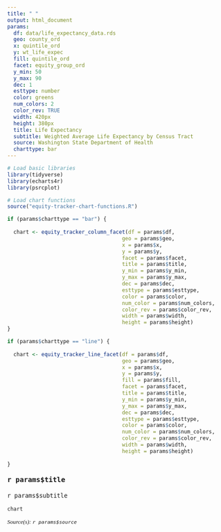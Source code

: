 ```yaml
---
title: " "
output: html_document
params:
  df: data/life_expectancy_data.rds
  geo: county_ord
  x: quintile_ord
  y: wt_life_expec
  fill: quintile_ord
  facet: equity_group_ord
  y_min: 50
  y_max: 90
  dec: 1
  esttype: number
  color: greens
  num_colors: 2
  color_rev: TRUE
  width: 420px
  height: 380px
  title: Life Expectancy
  subtitle: Weighted Average Life Expectancy by Census Tract
  source: Washington State Department of Health
  charttype: bar
---
```


<style type="text/css">
.main-container {
  max-width: 100% !important;
  margin: auto;
}
</style>

```r

# Load basic libraries
library(tidyverse)
library(echarts4r)
library(psrcplot)

# Load chart functions
source("equity-tracker-chart-functions.R")

if (params$charttype == "bar") {
  
  chart <- equity_tracker_column_facet(df = params$df,
                                     geo = params$geo,
                                     x = params$x,
                                     y = params$y,
                                     facet = params$facet,
                                     title = params$title,
                                     y_min = params$y_min,
                                     y_max = params$y_max,
                                     dec = params$dec,
                                     esttype = params$esttype,
                                     color = params$color,
                                     num_color = params$num_colors,
                                     color_rev = params$color_rev,
                                     width = params$width,
                                     height = params$height)
}

if (params$charttype == "line") {
  
  chart <- equity_tracker_line_facet(df = params$df,
                                     geo = params$geo,
                                     x = params$x,
                                     y = params$y,
                                     fill = params$fill,
                                     facet = params$facet,
                                     title = params$title,
                                     y_min = params$y_min,
                                     y_max = params$y_max,
                                     dec = params$dec,
                                     esttype = params$esttype,
                                     color = params$color,
                                     num_color = params$num_colors,
                                     color_rev = params$color_rev,
                                     width = params$width,
                                     height = params$height)
  
}

```

<p style="font-family: Poppins; font-size:14pt; font-weight:bold">
`r params$title` 
</p>
<p style="font-family: Poppins; font-size:12pt; font-weight:normal">
`r params$subtitle`  
</p>
```r
chart
```
<p style="font-family: Poppins; font-size:10pt; font-style:italic">
Source(s): `r params$source`
</p> 
